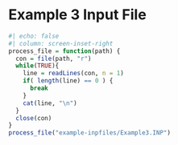 
# Example 3 Input File {.unnumbered}

```r
#| echo: false
#| column: screen-inset-right
process_file = function(path) {
  con = file(path, "r")
  while(TRUE){
    line = readLines(con, n = 1)
    if( length(line) == 0 ) {
      break
    }
    cat(line, "\n")
  }
  close(con)
}
process_file("example-inpfiles/Example3.INP")
```

